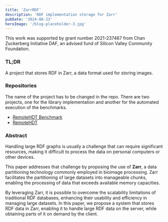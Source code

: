 ```yaml
---
title: 'ZarrRDF'
description: 'RDF implementation storage for Zarr'
pubDate: '2024-08-23'
heroImage: '/blog-placeholder-3.jpg'
---
```


This work was supported by grant number 2021-237467 from Chan Zuckerberg Initiative DAF, an advised fund of Silicon Valley Community Foundation.

### TL;DR
A project that stores RDF in Zarr, a data format used for storing images.

### Repositories
The name of the project has to be changed in the repo. There are two projects, one for the library implementation and another for the automated execution of the benchmarks.
- [RemoteHDT Benchmark](https://github.com/weso/RemoteHDT-benchmark)
- [RemoteHDT](https://github.com/weso/RemoteHDT)

### Abstract
Handling large RDF graphs is usually a challenge that can require significant resources, making it difficult to process the data on personal computers or other devices.

This paper addresses that challenge by proposing the use of **Zarr**, a data partitioning technology commonly employed in bioimage processing. Zarr facilitates the partitioning of large datasets into manageable chunks, enabling the processing of data that exceeds available memory capacities.

By leveraging Zarr, it is possible to overcome the scalability limitations of traditional RDF databases, enhancing their usability and efficiency in managing large datasets. In this paper, we propose a system that stores RDF data in Zarr, enabling it to handle large RDF data on the server, while obtaining parts of it on demand by the client.
